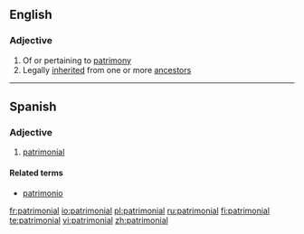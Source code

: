 ==English==

===Adjective===
{{en-adj|-}}

# Of or pertaining to [[patrimony]]
# Legally [[inherited]] from one or more [[ancestor]]s

----

==Spanish==

===Adjective===
{{es-adj|pl=patrimoniales}}

# [[#English|patrimonial]]

====Related terms====
*[[patrimonio]]

[[fr:patrimonial]]
[[io:patrimonial]]
[[pl:patrimonial]]
[[ru:patrimonial]]
[[fi:patrimonial]]
[[te:patrimonial]]
[[vi:patrimonial]]
[[zh:patrimonial]]